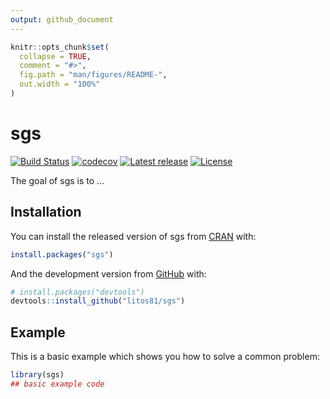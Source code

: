```yaml
---
output: github_document
---
```


<!-- README.md is generated from README.Rmd. Please edit that file -->

```r
knitr::opts_chunk$set(
  collapse = TRUE,
  comment = "#>",
  fig.path = "man/figures/README-",
  out.width = "100%"
)
```
# sgs

<!-- badges: start -->
[![Build Status](https://travis-ci.com/litos81/sgs.svg?branch=master)](https://travis-ci.com/litos81/sgs)
[![codecov](https://codecov.io/gh/litos81/sgs/branch/master/graph/badge.svg?token=Qd5gkpnxFc)](https://codecov.io/gh/litos81/sgs)
[![Latest release](https://img.shields.io/github/release/litos81/sgs.svg)](https://github.com/litos81/sgs/releases)
[![License](https://img.shields.io/badge/License-BSD%202--Clause-orange.svg)](https://opensource.org/licenses/BSD-2-Clause)
<!-- badges: end -->

The goal of sgs is to ...

## Installation

You can install the released version of sgs from [CRAN](https://CRAN.R-project.org) with:

``` r
install.packages("sgs")
```

And the development version from [GitHub](https://github.com/) with:

``` r
# install.packages("devtools")
devtools::install_github("litos81/sgs")
```
## Example

This is a basic example which shows you how to solve a common problem:

```r
library(sgs)
## basic example code
```
